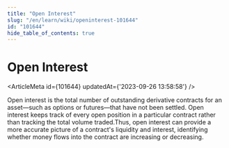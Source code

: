 ```yaml
---
title: "Open Interest"
slug: "/en/learn/wiki/openinterest-101644"
id: "101644"
hide_table_of_contents: true
---
```



# Open Interest

<ArticleMeta id={101644} updatedAt={'2023-09-26 13:58:58'} />
<div className='border-solid border-b border-t-0 my-4 border-[var(--ifm-color-gray-300)]' />

Open interest is the total number of outstanding derivative contracts for an asset—such as options or futures—that have not been settled. Open interest keeps track of every open position in a particular contract rather than tracking the total volume traded.Thus, open interest can provide a more accurate picture of a contract's liquidity and interest, identifying whether money flows into the contract are increasing or decreasing.
